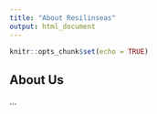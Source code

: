 ```yaml
---
title: "About Resilinseas"
output: html_document
---
```


```r
knitr::opts_chunk$set(echo = TRUE)
```

## About Us

...
